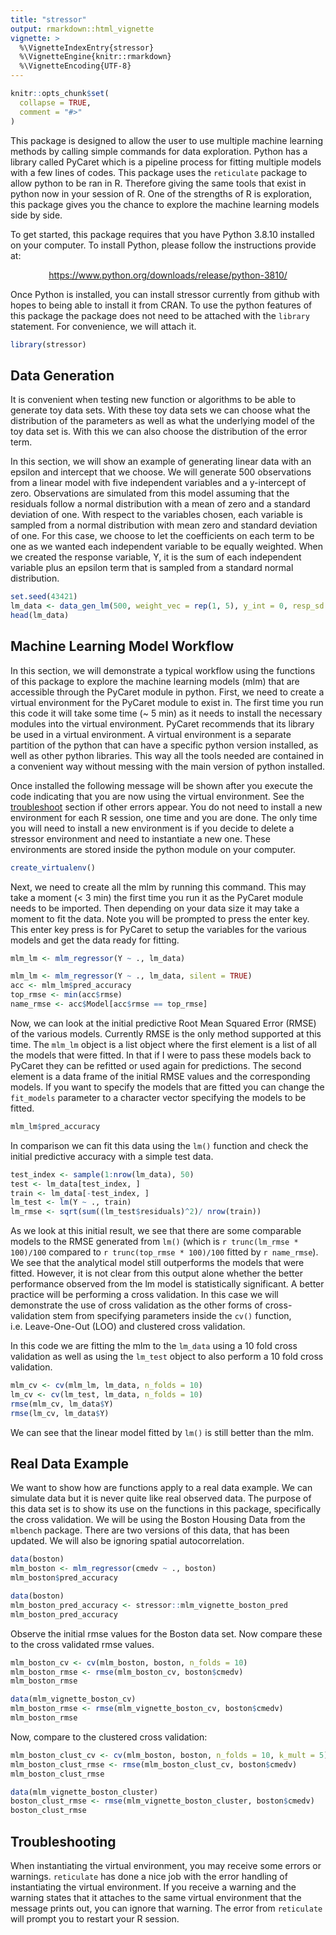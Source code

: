 ```yaml
---
title: "stressor"
output: rmarkdown::html_vignette
vignette: >
  %\VignetteIndexEntry{stressor}
  %\VignetteEngine{knitr::rmarkdown}
  %\VignetteEncoding{UTF-8}
---
```


```r
knitr::opts_chunk$set(
  collapse = TRUE,
  comment = "#>"
)
```

This package is designed to allow the user to use multiple machine learning 
methods by calling simple commands for data exploration. Python has a library
called PyCaret which is a pipeline process for fitting multiple models with a 
few lines of codes. This package uses the `reticulate` package to allow python
to be ran in R. Therefore giving the same tools that exist in python now in 
your session of R. One of the strengths of R is exploration, this package gives 
you the chance to explore the machine learning models side by side.

To get started, this package requires that you have Python 3.8.10</a>
installed on your computer. To install Python, please follow the instructions provide at:
<p style="text-align:center;"> <a href = https://www.python.org/downloads/release/python-3810/> https://www.python.org/downloads/release/python-3810/</a> </p>

Once Python is installed, you can install stressor currently from github with
hopes to being able to install it from CRAN. To use the python features of this
package the package does not need to be attached with the `library` statement. 
For convenience, we will attach it.
```r
library(stressor)
```

## Data Generation

It is convenient when testing new function or algorithms to be able to generate
toy data sets. With these toy data sets we can choose what the distribution of
the parameters as well as what the underlying model of the toy data set is. With
this we can also choose the distribution of the error term.

In this section, we will show an example of generating linear data with an 
epsilon and intercept that we choose. We will generate 500 observations from a
linear model with five independent variables and a y-intercept of zero.
Observations are simulated from this model assuming that the residuals follow a
normal distribution with a mean of zero and a standard deviation of one. With 
respect to the variables chosen, each variable is sampled from a normal
distribution with mean zero and standard deviation of one. For this case, we 
choose to let the coefficients on each term to be one as we wanted each 
independent variable to be equally weighted. When we created the response
variable, Y, it is the sum of each independent variable plus an epsilon term
that is sampled from a standard normal distribution.
```r
set.seed(43421)
lm_data <- data_gen_lm(500, weight_vec = rep(1, 5), y_int = 0, resp_sd = 1)
head(lm_data)
```

## Machine Learning Model Workflow

In this section, we will demonstrate a typical workflow using the functions of
this package to explore the machine learning models (mlm) that are accessible 
through the PyCaret module in python. First, we need to create a virtual 
environment for the PyCaret module to exist in. The first time you run this code
it will take some time (~ 5 min) as it needs to install the necessary modules 
into the virtual environment. PyCaret recommends that its library be used in a 
virtual environment. A virtual environment is a separate partition of the python
that can have a specific python version installed, as well as other python
libraries. This way all the tools needed are contained in a convenient way
without messing with the main version of python installed.

Once installed the following message will be shown after you execute the code 
indicating that you are now using the virtual environment. See the <a 
href=#troubleshoot>troubleshoot</a> section if other errors appear. You do not
need to install a new environment for each R session, one time and you are done.
The only time you will need to install a new environment is if you decide to 
delete a stressor environment and need to instantiate a new one. These 
environments are stored inside the python module on your computer. 
```r
create_virtualenv()
```

Next, we need to create all the mlm by running this command. This may take a 
moment (< 3 min) the first time you run it as the PyCaret module needs to be 
imported. Then depending on your data size it may take a moment to fit the data.
Note you will be prompted to press the enter key. This enter key press is for 
PyCaret to setup the variables for the various models and get the data ready for
fitting.
```r
mlm_lm <- mlm_regressor(Y ~ ., lm_data)
```

```r
mlm_lm <- mlm_regressor(Y ~ ., lm_data, silent = TRUE)
acc <- mlm_lm$pred_accuracy
top_rmse <- min(acc$rmse)
name_rmse <- acc$Model[acc$rmse == top_rmse]
```

Now, we can look at the initial predictive Root Mean Squared Error (RMSE) of the various models. Currently RMSE is the only method supported at this time. The 
`mlm_lm` object is a list object where the first element is a list of all the
models that were fitted. In that if I were to pass these models back to PyCaret
they can be refitted or used again for predictions. The second element is a data frame of the initial RMSE values and the corresponding models. If you want to
specify the models that are fitted you can change the `fit_models` parameter to
a character vector specifying the models to be fitted.
```r
mlm_lm$pred_accuracy
```

In comparison we can fit this data using the `lm()` function and check the 
initial predictive accuracy with a simple test data.
```r
test_index <- sample(1:nrow(lm_data), 50)
test <- lm_data[test_index, ]
train <- lm_data[-test_index, ]
lm_test <- lm(Y ~ ., train)
lm_rmse <- sqrt(sum((lm_test$residuals)^2)/ nrow(train))
```

As we look at this initial result, we see that there are some comparable models 
to the RMSE generated from `lm()` (which is `r trunc(lm_rmse * 100)/100` 
compared to `r trunc(top_rmse * 100)/100` fitted by `r name_rmse`). We see that 
the analytical model still outperforms the models that were fitted. However, it 
is not clear from this output alone whether the better performance observed from
the lm model is statistically significant. A better practice will be performing 
a cross validation. In this case we will demonstrate the use of cross validation
as the other forms of cross-validation stem from specifying parameters inside 
the `cv()` function, i.e. Leave-One-Out (LOO) and clustered cross validation.

In this code we are fitting the mlm to the `lm_data` using a 10 fold cross
validation as well as using the `lm_test` object to also perform a 10 fold
cross validation.
```r
mlm_cv <- cv(mlm_lm, lm_data, n_folds = 10)
lm_cv <- cv(lm_test, lm_data, n_folds = 10)
rmse(mlm_cv, lm_data$Y)
rmse(lm_cv, lm_data$Y)
```
We can see that the linear model fitted by `lm()` is still better than the mlm.

## Real Data Example
We want to show how are functions apply to a real data example. We can simulate data but it is never quite like real observed data. The purpose of this data set is to show its use on the functions in this package, specifically the cross validation.
We will be using the Boston Housing Data from the `mlbench` package. There are 
two versions of this data, that has been updated. We will also be
ignoring spatial autocorrelation.  
```r
data(boston)
mlm_boston <- mlm_regressor(cmedv ~ ., boston)
mlm_boston$pred_accuracy
```

```r
data(boston)
mlm_boston_pred_accuracy <- stressor::mlm_vignette_boston_pred
mlm_boston_pred_accuracy
```
Observe the initial rmse values for the Boston data set. Now compare these
to the cross validated rmse values.
```r
mlm_boston_cv <- cv(mlm_boston, boston, n_folds = 10)
mlm_boston_rmse <- rmse(mlm_boston_cv, boston$cmedv)
mlm_boston_rmse
```
```r
data(mlm_vignette_boston_cv)
mlm_boston_rmse <- rmse(mlm_vignette_boston_cv, boston$cmedv)
mlm_boston_rmse
```

Now, compare to the clustered cross validation:
```r
mlm_boston_clust_cv <- cv(mlm_boston, boston, n_folds = 10, k_mult = 5)
mlm_boston_clust_rmse <- rmse(mlm_boston_clust_cv, boston$cmedv)
mlm_boston_clust_rmse
```
```r
data(mlm_vignette_boston_cluster)
boston_clust_rmse <- rmse(mlm_vignette_boston_cluster, boston$cmedv)
boston_clust_rmse
```

<div id="troubleshoot">
## Troubleshooting
When instantiating the virtual environment, you may receive some errors or 
warnings. `reticulate` has done a nice job with the error handling of 
instantiating the virtual environment. If you receive a warning and the warning
states that it attaches to the same virtual environment that the message prints
out, you can ignore that warning. The error from `reticulate` will prompt you to 
restart your R session.
</div>
